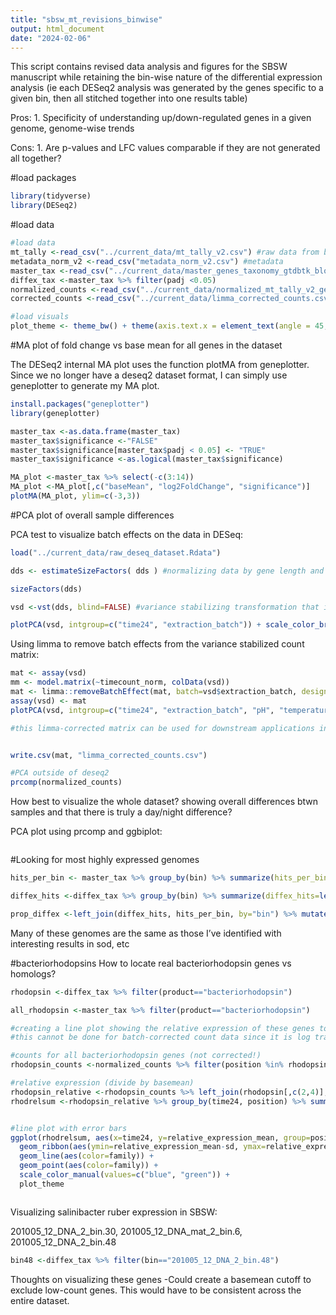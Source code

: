 ```yaml
---
title: "sbsw_mt_revisions_binwise"
output: html_document
date: "2024-02-06"
---
```


This script contains revised data analysis and figures for the SBSW manuscript while retaining the bin-wise nature of the differential expression analysis (ie each DESeq2 analysis was generated by the genes specific to a given bin, then all stitched together into one results table)

Pros: 
1. Specificity of understanding up/down-regulated genes in a given genome, genome-wise trends

Cons:
1. Are p-values and LFC values comparable if they are not generated all together? 

#load packages 
```r
library(tidyverse)
library(DESeq2)

```

#load data
```r
#load data
mt_tally <-read_csv("../current_data/mt_tally_v2.csv") #raw data from bwa
metadata_norm_v2 <-read_csv("metadata_norm_v2.csv") #metadata
master_tax <-read_csv("../current_data/master_genes_taxonomy_gtdbtk_blocked.csv") %>% select(-"...1")
diffex_tax <-master_tax %>% filter(padj <0.05)
normalized_counts <-read_csv("../current_data/normalized_mt_tally_v2_genes.csv")
corrected_counts <-read_csv("../current_data/limma_corrected_counts.csv")

#load visuals
plot_theme <- theme_bw() + theme(axis.text.x = element_text(angle = 45, hjust = 0.5, vjust = 0.5), axis.text = element_text(color = "black"))
```

#MA plot of fold change vs base mean for all genes in the dataset

The DESeq2 internal MA plot uses the function plotMA from geneplotter. Since we no longer have a deseq2 dataset format, I can simply use geneplotter to generate my MA plot.
```r
install.packages("geneplotter")
library(geneplotter)

master_tax <-as.data.frame(master_tax)
master_tax$significance <-"FALSE"
master_tax$significance[master_tax$padj < 0.05] <- "TRUE"
master_tax$significance <-as.logical(master_tax$significance)

MA_plot <-master_tax %>% select(-c(3:14))
MA_plot <-MA_plot[,c("baseMean", "log2FoldChange", "significance")]
plotMA(MA_plot, ylim=c(-3,3))

```

#PCA plot of overall sample differences 

PCA test to visualize batch effects on the data in DESeq:
```r

load("../current_data/raw_deseq_dataset.Rdata")

dds <- estimateSizeFactors( dds ) #normalizing data by gene length and rna counts

sizeFactors(dds)

vsd <-vst(dds, blind=FALSE) #variance stabilizing transformation that is not blind to design. Design is used to calculate variability but not remove it 

plotPCA(vsd, intgroup=c("time24", "extraction_batch")) + scale_color_brewer(palette="Paired") #visualize the PCA plot of data before batch effects are removed-- batch accounts for ~22% of the variation and is a significant variable

```

Using limma to remove batch effects from the variance stabilized count matrix:

```r
mat <- assay(vsd)
mm <- model.matrix(~timecount_norm, colData(vsd))
mat <- limma::removeBatchEffect(mat, batch=vsd$extraction_batch, design=mm)
assay(vsd) <- mat
plotPCA(vsd, intgroup=c("time24", "extraction_batch", "pH", "temperature", "DO_sat", "Aw (in situ)")) + scale_color_brewer(palette="Paired")

#this limma-corrected matrix can be used for downstream applications independent of deseq2 such as pca, statistical testing, etc. it should NOT be used as the input for deseq2 as it is not raw count data! deseq2 will remove batch effects internally if they are included in the design 


write.csv(mat, "limma_corrected_counts.csv")

#PCA outside of deseq2
prcomp(normalized_counts)
```

How best to visualize the whole dataset?  showing overall differences btwn samples and that there is truly a day/night difference? 

PCA plot using prcomp and ggbiplot:

```r

```



#Looking for most highly expressed genomes

```r
hits_per_bin <- master_tax %>% group_by(bin) %>% summarize(hits_per_bin=length(bin))

diffex_hits <-diffex_tax %>% group_by(bin) %>% summarize(diffex_hits=length(bin)) 

prop_diffex <-left_join(diffex_hits, hits_per_bin, by="bin") %>% mutate(prop_genome_diffex=diffex_hits/hits_per_bin)
```

Many of these genomes are the same as those I've identified with interesting results in sod, etc

#bacteriorhodopsins
How to locate real bacteriorhodopsin genes vs homologs? 


```r
rhodopsin <-diffex_tax %>% filter(product=="bacteriorhodopsin")

all_rhodopsin <-master_tax %>% filter(product=="bacteriorhodopsin")

#creating a line plot showing the relative expression of these genes to their base mean value
#this cannot be done for batch-corrected count data since it is log transformed

#counts for all bacteriorhodopsin genes (not corrected!)
rhodopsin_counts <-normalized_counts %>% filter(position %in% rhodopsin$position) %>% pivot_longer(c(1:36), names_to="sample") %>% left_join(., metadata_norm_v2, by="sample") %>% group_by(time24, position) 

#relative expression (divide by basemean)
rhodopsin_relative <-rhodopsin_counts %>% left_join(rhodopsin[,c(2,4)], by="position") %>% mutate(relative_expression=value/baseMean)
rhodrelsum <-rhodopsin_relative %>% group_by(time24, position) %>% summarize(relative_expression_mean=mean(relative_expression), sd=sd(relative_expression)) %>% left_join(., rhodopsin[,c(4:7,12)], by="position")


#line plot with error bars
ggplot(rhodrelsum, aes(x=time24, y=relative_expression_mean, group=position)) +
  geom_ribbon(aes(ymin=relative_expression_mean-sd, ymax=relative_expression_mean+sd, fill="grey")) +
  geom_line(aes(color=family)) +
  geom_point(aes(color=family)) +
  scale_color_manual(values=c("blue", "green")) +
  plot_theme



```

Visualizing salinibacter ruber expression in SBSW:

201005_12_DNA_2_bin.30, 201005_12_DNA_mat_2_bin.6, 201005_12_DNA_2_bin.48

```r

bin48 <-diffex_tax %>% filter(bin=="201005_12_DNA_2_bin.48")
```







Thoughts on visualizing these genes
-Could create a basemean cutoff to exclude low-count genes. This would have to be consistent across the entire dataset. 


